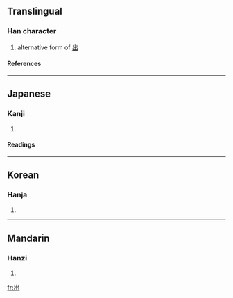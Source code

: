 {{see|出}}
==Translingual==
===Han character===
{{Han char|rn=46|rad=山|as=03|sn=6|four=|canj=山山 (UU), XXX山山 (XXXUU)}}

# {{context|archaic}} alternative form of [[出]]

====References====
{{Han ref|kx=0307.271|dj=0607.230|hdz=10761.100|uh=5C80|ud=23680}}
----
==Japanese==
===Kanji===
{{ja-kanji|grade=|rs=山03}}
# {{defn|Japanese}} 
====Readings====
{{ja-readings|on=[[しゅつ]] (shutsu), [[すい]] (sui)|kun=[[でる]] (deru), [[だす]] (dasu)}}
----
==Korean==
===Hanja===
{{ko-hanja|hangeul=[[출]], [[추]]|rv=chul, chu|mr=ch'ul, ch'u}}
# {{defn|Korean}}
----
==Mandarin==
===Hanzi===
{{cmn-hanzi|pin=[[chū]] ([[chu1]])|wg=[[ch'u]]<sup>1</sup>}}
# {{defn|Mandarin}}

[[fr:岀]]